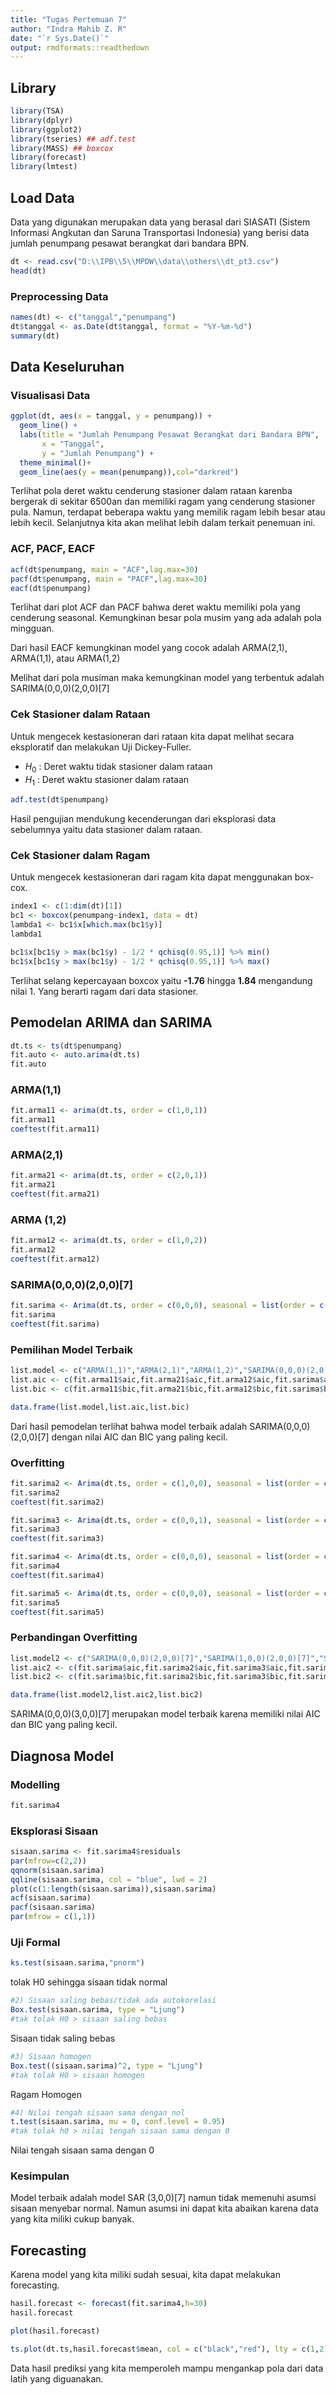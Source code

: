 ```yaml
---
title: "Tugas Pertemuan 7"
author: "Indra Mahib Z. R"
date: "`r Sys.Date()`"
output: rmdformats::readthedown
---
```


## Library
```r
library(TSA)
library(dplyr)
library(ggplot2)
library(tseries) ## adf.test
library(MASS) ## boxcox
library(forecast)
library(lmtest)
```

## Load Data
Data yang digunakan merupakan data yang berasal dari SIASATI (Sistem Informasi Angkutan dan Saruna Transportasi Indonesia) yang berisi data jumlah penumpang pesawat berangkat dari bandara BPN.

```r
dt <- read.csv("D:\\IPB\\5\\MPDW\\data\\others\\dt_pt3.csv")
head(dt)
```
### Preprocessing Data
```r
names(dt) <- c("tanggal","penumpang")
dt$tanggal <- as.Date(dt$tanggal, format = "%Y-%m-%d")
summary(dt)
```

## Data Keseluruhan
### Visualisasi Data
```r
ggplot(dt, aes(x = tanggal, y = penumpang)) +
  geom_line() +
  labs(title = "Jumlah Penumpang Pesawat Berangkat dari Bandara BPN",
       x = "Tanggal",
       y = "Jumlah Penumpang") +
  theme_minimal()+
  geom_line(aes(y = mean(penumpang)),col="darkred")
```
Terlihat pola deret waktu cenderung stasioner dalam rataan karenba bergerak di sekitar 6500an dan memiliki ragam yang cenderung stasioner pula. Namun, terdapat beberapa waktu yang memilik ragam lebih besar atau lebih kecil. Selanjutnya kita akan melihat lebih dalam terkait penemuan ini.

### ACF, PACF, EACF
```r
acf(dt$penumpang, main = "ACF",lag.max=30)
pacf(dt$penumpang, main = "PACF",lag.max=30)
eacf(dt$penumpang)
```

Terlihat dari plot ACF dan PACF bahwa deret waktu memiliki pola yang cenderung seasonal. Kemungkinan besar pola musim yang ada adalah pola mingguan.

Dari hasil EACF kemungkinan model yang cocok adalah ARMA(2,1), ARMA(1,1), atau ARMA(1,2)

Melihat dari pola musiman maka kemungkinan model yang terbentuk adalah SARIMA(0,0,0)(2,0,0)[7]

### Cek Stasioner dalam Rataan
Untuk mengecek kestasioneran dari rataan kita dapat melihat secara eksploratif dan melakukan Uji Dickey-Fuller.

- $H_0$ : Deret waktu tidak stasioner dalam rataan
- $H_1$ : Deret waktu stasioner dalam rataan


```r
adf.test(dt$penumpang)
```
Hasil pengujian mendukung kecenderungan dari eksplorasi data sebelumnya yaitu data stasioner dalam rataan.

### Cek Stasioner dalam Ragam
Untuk mengecek kestasioneran dari ragam kita dapat menggunakan box-cox.

```r
index1 <- c(1:dim(dt)[1])
bc1 <- boxcox(penumpang~index1, data = dt)
lambda1 <- bc1$x[which.max(bc1$y)]
lambda1

bc1$x[bc1$y > max(bc1$y) - 1/2 * qchisq(0.95,1)] %>% min()
bc1$x[bc1$y > max(bc1$y) - 1/2 * qchisq(0.95,1)] %>% max()
```
Terlihat selang kepercayaan boxcox yaitu **-1.76** hingga **1.84** mengandung nilai 1. Yang berarti ragam dari data stasioner.



## Pemodelan ARIMA dan SARIMA
```r
dt.ts <- ts(dt$penumpang)
fit.auto <- auto.arima(dt.ts)
fit.auto
```
### ARMA(1,1)
```r
fit.arma11 <- arima(dt.ts, order = c(1,0,1))
fit.arma11
coeftest(fit.arma11)
```
### ARMA(2,1)
```r
fit.arma21 <- arima(dt.ts, order = c(2,0,1))
fit.arma21
coeftest(fit.arma21)
```
### ARMA (1,2)
```r
fit.arma12 <- arima(dt.ts, order = c(1,0,2))
fit.arma12
coeftest(fit.arma12)
```
### SARIMA(0,0,0)(2,0,0)[7]
```r
fit.sarima <- Arima(dt.ts, order = c(0,0,0), seasonal = list(order = c(2,0,0), period = 7))
fit.sarima
coeftest(fit.sarima)
```
### Pemilihan Model Terbaik
```r
list.model <- c("ARMA(1,1)","ARMA(2,1)","ARMA(1,2)","SARIMA(0,0,0)(2,0,0)[7]")
list.aic <- c(fit.arma11$aic,fit.arma21$aic,fit.arma12$aic,fit.sarima$aic)
list.bic <- c(fit.arma11$bic,fit.arma21$bic,fit.arma12$bic,fit.sarima$bic)

data.frame(list.model,list.aic,list.bic)
```
Dari hasil pemodelan terlihat bahwa model terbaik adalah SARIMA(0,0,0)(2,0,0)[7] dengan nilai AIC dan BIC yang paling kecil.

### Overfitting
```r
fit.sarima2 <- Arima(dt.ts, order = c(1,0,0), seasonal = list(order = c(2,0,0), period = 7))
fit.sarima2
coeftest(fit.sarima2)
```
```r
fit.sarima3 <- Arima(dt.ts, order = c(0,0,1), seasonal = list(order = c(2,0,0), period = 7))
fit.sarima3
coeftest(fit.sarima3)
```
```r
fit.sarima4 <- Arima(dt.ts, order = c(0,0,0), seasonal = list(order = c(3,0,0), period = 7))
fit.sarima4
coeftest(fit.sarima4)
```
```r
fit.sarima5 <- Arima(dt.ts, order = c(0,0,0), seasonal = list(order = c(2,0,1), period = 7))
fit.sarima5
coeftest(fit.sarima5)
```
### Perbandingan Overfitting
```r
list.model2 <- c("SARIMA(0,0,0)(2,0,0)[7]","SARIMA(1,0,0)(2,0,0)[7]","SARIMA(0,0,1)(2,0,0)[7]","SARIMA(0,0,0)(3,0,0)[7]","SARIMA(0,0,0)(2,0,1)[7]")
list.aic2 <- c(fit.sarima$aic,fit.sarima2$aic,fit.sarima3$aic,fit.sarima4$aic,fit.sarima5$aic)
list.bic2 <- c(fit.sarima$bic,fit.sarima2$bic,fit.sarima3$bic,fit.sarima4$bic,fit.sarima5$bic)

data.frame(list.model2,list.aic2,list.bic2)
```
SARIMA(0,0,0)(3,0,0)[7] merupakan model terbaik karena memiliki nilai AIC dan BIC yang paling kecil.

## Diagnosa Model

### Modelling
```r
fit.sarima4
```
### Eksplorasi Sisaan
```r
sisaan.sarima <- fit.sarima4$residuals
par(mfrow=c(2,2))
qqnorm(sisaan.sarima)
qqline(sisaan.sarima, col = "blue", lwd = 2)
plot(c(1:length(sisaan.sarima)),sisaan.sarima)
acf(sisaan.sarima)
pacf(sisaan.sarima)
par(mfrow = c(1,1))
```
### Uji Formal
```r
ks.test(sisaan.sarima,"pnorm") 
```
tolak H0 sehingga sisaan tidak normal


```r
#2) Sisaan saling bebas/tidak ada autokorelasi
Box.test(sisaan.sarima, type = "Ljung") 
#tak tolak H0 > sisaan saling bebas
```
Sisaan tidak saling bebas

```r
#3) Sisaan homogen
Box.test((sisaan.sarima)^2, type = "Ljung") 
#tak tolak H0 > sisaan homogen
```
Ragam Homogen

```r
#4) Nilai tengah sisaan sama dengan nol
t.test(sisaan.sarima, mu = 0, conf.level = 0.95) 
#tak tolak h0 > nilai tengah sisaan sama dengan 0
```
Nilai tengah sisaan sama dengan 0

### Kesimpulan

Model terbaik adalah model SAR (3,0,0)[7] namun tidak memenuhi asumsi sisaan menyebar normal.  Namun asumsi ini dapat kita abaikan karena data yang kita miliki cukup banyak. 

## Forecasting
Karena model yang kita miliki sudah sesuai, kita dapat melakukan forecasting.
```r
hasil.forecast <- forecast(fit.sarima4,h=30)
hasil.forecast
```
```r
plot(hasil.forecast)
```

```r
ts.plot(dt.ts,hasil.forecast$mean, col = c("black","red"), lty = c(1,2))
```



Data hasil prediksi yang kita memperoleh mampu mengankap pola dari data latih yang diguanakan.



